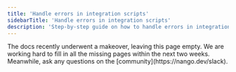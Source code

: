 ```yaml
---
title: 'Handle errors in integration scripts'
sidebarTitle: 'Handle errors in integration scripts'
description: 'Step-by-step guide on how to handle errors in integration scripts.'
---
```


<Info>
The docs recently underwent a makeover, leaving this page empty. We are working hard to fill in all the missing pages within the next two weeks. Meanwhile, ask any questions on the [community](https://nango.dev/slack).
</Info>